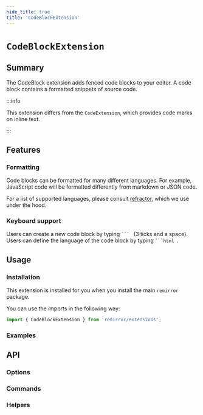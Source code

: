 ```yaml
---
hide_title: true
title: 'CodeBlockExtension'
---
```



# `CodeBlockExtension`

## Summary

The CodeBlock extension adds fenced code blocks to your editor. A code block contains a formatted snippets of source code.

:::info

This extension differs from the `CodeExtension`, which provides code marks on inline text.

:::

## Features

### Formatting

Code blocks can be formatted for many different languages. For example, JavaScript code will be formatted differently from markdown or JSON code.

For a list of supported languages, please consult [refractor](https://github.com/wooorm/refractor/tree/main/lang), which we use under the hood.

### Keyboard support

Users can create a new code block by typing <code>&grave;&grave;&grave;&nbsp;</code> (3 ticks and a space). Users can define the language of the code block by typing <code>&grave;&grave;&grave;html&nbsp;</code>.

## Usage

### Installation

This extension is installed for you when you install the main `remirror` package.

You can use the imports in the following way:

```ts
import { CodeBlockExtension } from 'remirror/extensions';
```

### Examples

<Basic />

## API

### Options

### Commands

### Helpers
